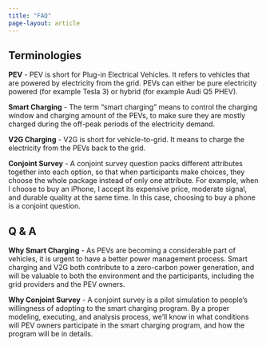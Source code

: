 ```yaml
---
title: "FAQ"
page-layout: article
---
```


## Terminologies

**PEV** - PEV is short for Plug-in Electrical Vehicles. It refers to vehicles that are powered by electricity from the grid. PEVs can either be pure electricity powered (for example Tesla 3) or hybrid (for example Audi Q5 PHEV).

**Smart Charging** - The term "smart charging" means to control the charging window and charging amount of the PEVs, to make sure they are mostly charged during the off-peak periods of the electricity demand.

**V2G Charging** - V2G is short for vehicle-to-grid. It means to charge the electricity from the PEVs back to the grid.

**Conjoint Survey** - A conjoint survey question packs different attributes together into each option, so that when participants make choices, they choose the whole package instead of only one attribute. For example, when I choose to buy an iPhone, I accept its expensive price, moderate signal, and durable quality at the same time. In this case, choosing to buy a phone is a conjoint question.

## Q & A

**Why Smart Charging** - As PEVs are becoming a considerable part of vehicles, it is urgent to have a better power management process. Smart charging and V2G both contribute to a zero-carbon power generation, and will be valuable to both the environment and the participants, including the grid providers and the PEV owners.

**Why Conjoint Survey** - A conjoint survey is a pilot simulation to people's willingness of adopting to the smart charging program. By a proper modeling, executing, and analysis process, we'll know in what conditions will PEV owners participate in the smart charging program, and how the program will be in details.
